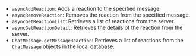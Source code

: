 <PlatformWrapper platform="android">

- `asyncAddReaction`: Adds a reaction to the specified message.
- `asyncRemoveReaction`: Removes the reaction from the specified message.
- `asyncGetReactionList`: Retrieves a list of reactions from the server.
- `asyncGetReactionDetail`: Retrieves the details of the reaction from the server.
- `ChatMessage.getMessageReaction`: Retrieves a list of reactions from the `ChatMessage` objects in the local database.

</PlatformWrapper>